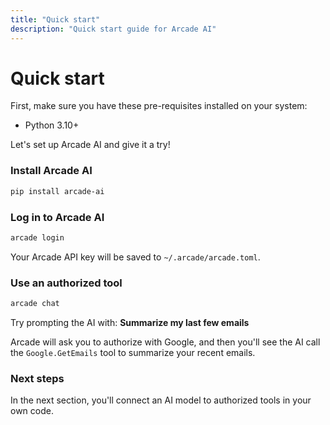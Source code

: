 ```yaml
---
title: "Quick start"
description: "Quick start guide for Arcade AI"
---
```



# Quick start

First, make sure you have these pre-requisites installed on your system:

-   Python 3.10+

Let's set up Arcade AI and give it a try!

<Steps>

### Install Arcade AI

```bash
pip install arcade-ai
```

### Log in to Arcade AI

```bash
arcade login
```

Your Arcade API key will be saved to `~/.arcade/arcade.toml`.

### Use an authorized tool

```bash
arcade chat
```

Try prompting the AI with: **Summarize my last few emails**

Arcade will ask you to authorize with Google, and then you'll see the AI call the `Google.GetEmails` tool to summarize your recent emails.

</Steps>

### Next steps

In the next section, you'll connect an AI model to authorized tools in your own code.
